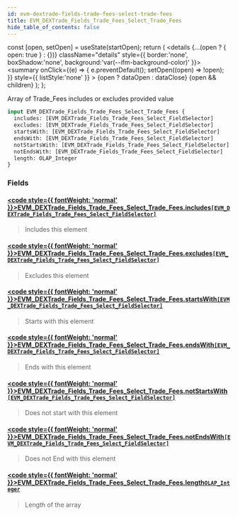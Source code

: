 ```yaml
---
id: evm-dextrade-fields-trade-fees-select-trade-fees
title: EVM_DEXTrade_Fields_Trade_Fees_Select_Trade_Fees
hide_table_of_contents: false
---
```







  const [open, setOpen] = useState(startOpen);
  return (
    <details {...(open ? { open: true } : {})} className="details" style={{ border:'none', boxShadow:'none', background:'var(--ifm-background-color)' }}>
      <summary
        onClick={(e) => {
          e.preventDefault();
          setOpen((open) => !open);
        }}
        style={{ listStyle:'none' }}
      >
      {open ? dataOpen : dataClose}
      </summary>
      {open && children}
    </details>
  );
};










Array of Trade_Fees includes or excludes provided value


```graphql
input EVM_DEXTrade_Fields_Trade_Fees_Select_Trade_Fees {
  includes: [EVM_DEXTrade_Fields_Trade_Fees_Select_FieldSelector]
  excludes: [EVM_DEXTrade_Fields_Trade_Fees_Select_FieldSelector]
  startsWith: [EVM_DEXTrade_Fields_Trade_Fees_Select_FieldSelector]
  endsWith: [EVM_DEXTrade_Fields_Trade_Fees_Select_FieldSelector]
  notStartsWith: [EVM_DEXTrade_Fields_Trade_Fees_Select_FieldSelector]
  notEndsWith: [EVM_DEXTrade_Fields_Trade_Fees_Select_FieldSelector]
  length: OLAP_Integer
}
```




### Fields

#### [<code style={{ fontWeight: 'normal' }}>EVM_DEXTrade_Fields_Trade_Fees_Select_Trade_Fees.<b>includes</b></code>](#)<Bullet />[`[EVM_DEXTrade_Fields_Trade_Fees_Select_FieldSelector]`](/docs/graphql-reference/inputs/evm-dextrade-fields-trade-fees-select-field-selector) <Badge class="badge badge--secondary" text="list"/> <Badge class="badge badge--secondary" text="input"/> 
> 
> 
> Includes this element
> 

#### [<code style={{ fontWeight: 'normal' }}>EVM_DEXTrade_Fields_Trade_Fees_Select_Trade_Fees.<b>excludes</b></code>](#)<Bullet />[`[EVM_DEXTrade_Fields_Trade_Fees_Select_FieldSelector]`](/docs/graphql-reference/inputs/evm-dextrade-fields-trade-fees-select-field-selector) <Badge class="badge badge--secondary" text="list"/> <Badge class="badge badge--secondary" text="input"/> 
> 
> 
> Excludes this element
> 

#### [<code style={{ fontWeight: 'normal' }}>EVM_DEXTrade_Fields_Trade_Fees_Select_Trade_Fees.<b>startsWith</b></code>](#)<Bullet />[`[EVM_DEXTrade_Fields_Trade_Fees_Select_FieldSelector]`](/docs/graphql-reference/inputs/evm-dextrade-fields-trade-fees-select-field-selector) <Badge class="badge badge--secondary" text="list"/> <Badge class="badge badge--secondary" text="input"/> 
> 
> 
> Starts with this element
> 

#### [<code style={{ fontWeight: 'normal' }}>EVM_DEXTrade_Fields_Trade_Fees_Select_Trade_Fees.<b>endsWith</b></code>](#)<Bullet />[`[EVM_DEXTrade_Fields_Trade_Fees_Select_FieldSelector]`](/docs/graphql-reference/inputs/evm-dextrade-fields-trade-fees-select-field-selector) <Badge class="badge badge--secondary" text="list"/> <Badge class="badge badge--secondary" text="input"/> 
> 
> 
> Ends with this element
> 

#### [<code style={{ fontWeight: 'normal' }}>EVM_DEXTrade_Fields_Trade_Fees_Select_Trade_Fees.<b>notStartsWith</b></code>](#)<Bullet />[`[EVM_DEXTrade_Fields_Trade_Fees_Select_FieldSelector]`](/docs/graphql-reference/inputs/evm-dextrade-fields-trade-fees-select-field-selector) <Badge class="badge badge--secondary" text="list"/> <Badge class="badge badge--secondary" text="input"/> 
> 
> 
> Does not start with this element
> 

#### [<code style={{ fontWeight: 'normal' }}>EVM_DEXTrade_Fields_Trade_Fees_Select_Trade_Fees.<b>notEndsWith</b></code>](#)<Bullet />[`[EVM_DEXTrade_Fields_Trade_Fees_Select_FieldSelector]`](/docs/graphql-reference/inputs/evm-dextrade-fields-trade-fees-select-field-selector) <Badge class="badge badge--secondary" text="list"/> <Badge class="badge badge--secondary" text="input"/> 
> 
> 
> Does not End with this element
> 

#### [<code style={{ fontWeight: 'normal' }}>EVM_DEXTrade_Fields_Trade_Fees_Select_Trade_Fees.<b>length</b></code>](#)<Bullet />[`OLAP_Integer`](/docs/graphql-reference/inputs/olap-integer) <Badge class="badge badge--secondary" text="input"/> 
> 
> 
> Length of the array
> 



